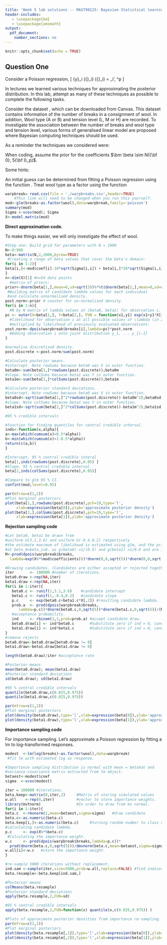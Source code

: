 ```yaml
---
title: 'Week 5 lab solutions -- MAST90125: Bayesian Statistical learning'
header-includes:
   - \usepackage{bm}
   - \usepackage{amsmath}
output: 
  pdf_document:
    number_sections: no
---
```


```r
knitr::opts_chunk$set(echo = TRUE)
```

\vspace{1 mm}


## Question One

Consider a Poisson regression, 
\[
{y}_i \sim \text{Pois}({\lambda}_i) \quad \mbox{and} \quad
\log({\lambda}_i) = \mathbf{x}_i'\bm \beta, \quad \bm{\beta}\in \mathbb{R}^p
\]

In lectures we learned various techniques for approximating the posterior distribution. In this lab, attempt as many of these techniques as possible to complete the following tasks. 

Consider the dataset \texttt{Warpbreaks.csv}, which can be downloaded from Canvas. This dataset contains information of the number of breaks in a consignment of wool. In addition, Wool type (A or B) and tension level (L, M or H) are recorded. To investigate the association between the number of breaks and wool type and tension level, various forms of generalised linear model are proposed where Bayesian computing techniques should be used.
  

As a reminder the techniques we considered were:

\begin{itemize}
\item Direct approximation. 
\item Rejection sampling.   
\item Importance sampling (with re-sampling). 

\end{itemize}
When coding, assume the prior for the coefficients $\bm \beta \sim N({\bf 0}, 5{\bf I}_p)$. 

Some hints:

An initial guess can be determined from fitting a Poisson regression using the function \texttt{glm}. Treat wool type as a factor using the function \texttt{glm}


```r
warpbreak= read.csv(file = './warpbreaks.csv',header=TRUE) 
    #This line will need to be changed when you run this yourself.
mod<-glm(breaks~as.factor(wool),data=warpbreak,family='poisson')
summary(mod)
Sigma <-vcov(mod); Sigma
X<-model.matrix(mod)
```

\newpage



**Direct approximation code.**

To make things easier, we will only investigate the effect of wool.
```r
#Step one: Build grid for parameters with N = 1000
N<-0:999
beta<-matrix(N,2,1000,byrow=TRUE) 
 #Creating a range of beta values that cover the beta's domain:
for(i in 1:2){
beta[i,]<-mod$coef[i]-10*sqrt(Sigma[i,i]) + beta[i,]*20*sqrt(Sigma[i,i])/1000   
}
n<-dim(X)[1] #n=54 data points
  #matrix of priors:
prior<-dnorm(beta[1,],mean=0,sd=sqrt(5))%*%t(dnorm(beta[2,],mean=0,sd=sqrt(5)))
 #Building matrix of candidate lambda values for each individual 
 #and calculate unnormalised density.
post.norm<-prior # counter for un-normalised density.
for(i in 1:n){
  #N by N matrix of lambda values at (beta0, beta1) for observation i.
pc <- outer(X=beta[1,], Y=beta[2,], FUN = function(x1,y1) exp(x1+y1*X[i,2]))
  #likelihood for observation i at all possible values of \lambda (in 2-D grid) 
  #multiplied by likelihood of previously evaluated observations:
post.norm<-dpois(warpbreak$breaks[i],lambda=pc)*post.norm 
  #Adding observation i onto joint distribution y_1, ... y_{i-1}
}

#normalise discretised density.
post.discrete <-post.norm/sum(post.norm)

#Calculate posterior means.
#intercept. Note rowSums because beta0 was X in outer function.
beta0m<-sum(beta[1,]*rowSums(post.discrete));beta0m 
#slope. Note colSums because beta1 was Y in outer function.
beta1m<-sum(beta[2,]*colSums(post.discrete));beta1m 

#Calculate posterior standard deviations.
#intercept. Note rowSums because beta0 was X in outer function.
beta0sd<-sqrt(sum(beta[1,]^2*rowSums(post.discrete))-beta0m^2);beta0sd 
#slope. Note colSums because beta1 was Y in outer function.
beta1sd<-sqrt(sum(beta[2,]^2*colSums(post.discrete))-beta1m^2);beta1sd 

#95 % credible intervals  

#function for finding quantiles for central credible interval.
inds<-function(x,alpha){
a<-max(which(cumsum(x)<0.5*alpha))
b<-min(which(cumsum(x)>1-0.5*alpha))
return(c(a,b))
} 

#Intercept, 95 % central credible interal
beta[1,inds(rowSums(post.discrete),0.05) ]
#Slope, 95 % central credible interval
beta[2,inds(colSums(post.discrete),0.05)]

#Compare to glm 95 % CI.
confint(mod,level=0.95)

par(mfrow=c(1,2))
#Plot marginal posteriors 
plot(beta[1,],rowSums(post.discrete),pch=19,type='l', 
     xlab=expression(beta[0]),ylab='approximate posterior density')
plot(beta[2,],colSums(post.discrete),pch=19,type='l',
     xlab=expression(beta[1]),ylab='approximate posterior density')
```

**Rejection sampling code**
```r
#Let beta0, beta1 be drawn from 
#uniform U(3.1,3.6) and uniform U(-0.4,0.2) respectively 
#the estimate maximum of likelihood is estimated using glm, and the prior is maximised 
#at beta_0=beta_1=0. as g(beta0) =1/(0.5) and g(beta1) =1/0.6 and are independent.
M<-prod(dpois(warpbreak$breaks,
  lambda=exp(X%*%mod$coefficients)))*dnorm(0,0,sqrt(5))*dnorm(0,0,sqrt(5))*0.5*0.6 

#Drawing candidates. (Candidates are either accepted or rejected together)
iter       <- 100000 #number of iterations.
beta0.draw <-rep(NA,iter)
beta1.draw <-rep(NA,iter)
for(i in 1:iter){
   beta0.c <- runif(1,3.1,3.6)    #candidate intercept
   beta1.c <- runif(1,-0.4,0.2)   #candidate slope
   p.c     <- exp(beta0.c+beta1.c*X[,2]) #resulting candidate lambda.
   prob.a  <- prod(dpois(warpbreak$breaks,
      lambda=p.c))*dnorm(beta0.c,0,sqrt(5))*dnorm(beta1.c,0,sqrt(5))/(M/0.5/0.6)       
   #acceptance probability.
   ind     <- rbinom(1,1,prob=prob.a) #accept candidate draw.
   beta0.draw[i] <- ind*beta0.c       #Substitute zero if ind = 0, candidate is ind is 1.
   beta1.draw[i] <- ind*beta1.c       #Substitute zero if ind = 0, candidate is ind is 1.
}
#remove rejects
beta0.draw<-beta0.draw[beta0.draw != 0]
beta1.draw<-beta1.draw[beta1.draw != 0]

length(beta0.draw)/iter #acceptance rate

#Posterior means
mean(beta0.draw); mean(beta1.draw)
#Posterior standard deviations
sd(beta0.draw); sd(beta1.draw)

#95 % central credible intervals  
quantile(beta0.draw,c(0.025,0.975))
quantile(beta1.draw,c(0.025,0.975))

par(mfrow=c(1,2))
#Plot marginal posteriors 
plot(density(beta0.draw),type='l',xlab=expression(beta[0]),ylab='approximate posterior density')
plot(density(beta1.draw),type='l',xlab=expression(beta[1]),ylab='approximate posterior density')

```

**Importance sampling code**

For importance sampling. Let's approximate a Poisson regression by fitting a lm to log-transformed responses.

```r
modest  <-lm(log(breaks)~as.factor(wool),data=warpbreak)        
 #fit lm with estimated log as response.

#Importance sampling distribution is normal with mean = betahat and 
#variance-covariance matrix extracted from lm object.
betaest<-modest$coef
sigma  <-vcov(modest)

iter = 100000 #iterations.
beta.keep<-matrix(0,iter,2)     #Matrix of storing simulated values
w.all    <-rep(0,iter)          #vector to store importance weights.
library(mvtnorm)                #In order to draw from mv normal.
for(i in 1:iter){
beta.c  <-rmvnorm(1,mean=betaest,sigma=sigma)   #draw candidate
beta.c<-as.numeric(beta.c)
beta.keep[i,]<-as.numeric(beta.c)     #turning random number to class numeric and store.
#calculating candidate lambda.
p.c     <- exp(X%*%beta.c) 
 #Calculating the importance weight.
w.c     <- prod(dpois(warpbreak$breaks,lambda=p.c))* 
  prod(dnorm(beta.c,0,sqrt(5)))/dmvnorm(beta.c,mean=betaest,sigma=sigma)
w.all[i]<-w.c   #store the importance weight. 
}

#re-sample 5000 iterations without replacement.
ind.sam <-sample(iter,size=5000,prob=w.all,replace=FALSE) #find indices.
beta.resample<-beta.keep[ind.sam,]

#Posterior means
colMeans(beta.resample)
#Posterior standard deviations
apply(beta.resample,2,FUN=sd)

#95 % central credible intervals  
apply(beta.resample,2,FUN=function(x) quantile(x,c(0.025,0.975)) )

#Plots of approximate posterior densities from importance re-sampling.
par(mfrow=c(1,2))
#Plot marginal posteriors 
plot(density(beta.resample[,1]),type='l',xlab=expression(beta[0]),ylab='approximate posterior density')
plot(density(beta.resample[,2]),type='l',xlab=expression(beta[1]),ylab='approximate posterior density')

```
